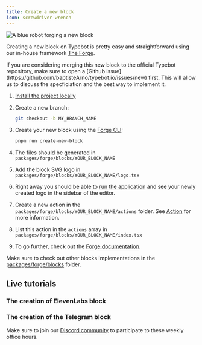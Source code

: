 ```yaml
---
title: Create a new block
icon: screwdriver-wrench
---
```



<Frame style={{ maxWidth: '400px' }}>
  <img
    src="/images/contribute/forging-robot.png"
    alt="A blue robot forging a new block"
  />
</Frame>

Creating a new block on Typebot is pretty easy and straightforward using our in-house framework [The Forge](../the-forge/overview).

<Note>
  If you are considering merging this new block to the official Typebot
  repository, make sure to open a [Github
  issue](https://github.com/baptisteArno/typebot.io/issues/new) first. This will
  allow us to discuss the specficiation and the best way to implement it.
</Note>

1. [Install the project locally](./local-installation)
2. Create a new branch:

   ```sh
   git checkout -b MY_BRANCH_NAME
   ```

3. Create your new block using the [Forge CLI](../the-forge/overview#forge-cli):

   ```sh
   pnpm run create-new-block
   ```

4. The files should be generated in `packages/forge/blocks/YOUR_BLOCK_NAME`
5. Add the block SVG logo in `packages/forge/blocks/YOUR_BLOCK_NAME/logo.tsx`
6. Right away you should be able to [run the application](./local-installation#running-the-project-locally) and see your newly created logo in the sidebar of the editor.
7. Create a new action in the `packages/forge/blocks/YOUR_BLOCK_NAME/actions` folder. See [Action](../the-forge/action) for more information.
8. List this action in the `actions` array in `packages/forge/blocks/YOUR_BLOCK_NAME/index.tsx`
9. To go further, check out the [Forge documentation](../the-forge/overview).

Make sure to check out other blocks implementations in the [packages/forge/blocks](https://github.com/baptisteArno/typebot.io/tree/main/packages/forge/blocks) folder.

## Live tutorials

### The creation of ElevenLabs block

<LoomVideo id="c77d5e42bc3b457dbe7bc622e12e0017" />

### The creation of the Telegram block

<LoomVideo id="c49ced0c2c394751b860458b7eb904a4" />

Make sure to join our [Discord community](https://typebot.io/discord) to participate to these weekly office hours.
